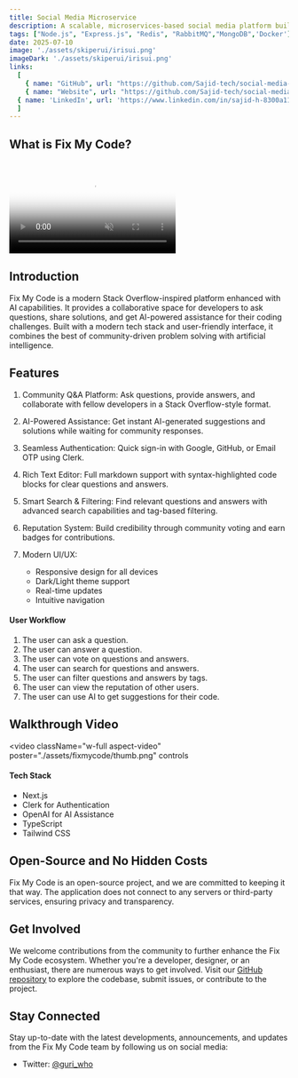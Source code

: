 ```yaml
---
title: Social Media Microservice
description: A scalable, microservices-based social media platform built with Node.js, Docker, Redis, RabbitMQ, and MongoDB. This project demonstrates how to build a distributed system with independent services for authentication, posts, media, and search.
tags: ["Node.js", "Express.js", "Redis", "RabbitMQ","MongoDB",'Docker']
date: 2025-07-10
image: './assets/skiperui/irisui.png'
imageDark: './assets/skiperui/irisui.png'
links:
  [
    { name: "GitHub", url: "https://github.com/Sajid-tech/social-media-microservices" },
    { name: "Website", url: "https://github.com/Sajid-tech/social-media-microservices" },
  { name: 'LinkedIn', url: 'https://www.linkedin.com/in/sajid-h-8300a11ab/' },
  ]
---
```


## What is Fix My Code?

<br />
<video
  muted
  autoPlay
  loop
  className="w-full aspect-video"
  poster="./assets/fixmycode/img1.png"
>


  <source src="https://res.cloudinary.com/di6xkdtqb/video/upload/v1720719093/Portfolio/byxzrsiescylrgujibwq.mp4" />
</video>

## Introduction

Fix My Code is a modern Stack Overflow-inspired platform enhanced with AI capabilities. It provides a collaborative space for developers to ask questions, share solutions, and get AI-powered assistance for their coding challenges. Built with a modern tech stack and user-friendly interface, it combines the best of community-driven problem solving with artificial intelligence.


## Features

1. Community Q&A Platform: Ask questions, provide answers, and collaborate with fellow developers in a Stack Overflow-style format.

2. AI-Powered Assistance: Get instant AI-generated suggestions and solutions while waiting for community responses.

3. Seamless Authentication: Quick sign-in with Google, GitHub, or Email OTP using Clerk.

4. Rich Text Editor: Full markdown support with syntax-highlighted code blocks for clear questions and answers.

5. Smart Search & Filtering: Find relevant questions and answers with advanced search capabilities and tag-based filtering.

6. Reputation System: Build credibility through community voting and earn badges for contributions.

7. Modern UI/UX: 
   - Responsive design for all devices
   - Dark/Light theme support
   - Real-time updates
   - Intuitive navigation

#### User Workflow

1. The user can ask a question.
2. The user can answer a question.
3. The user can vote on questions and answers.
4. The user can search for questions and answers.
5. The user can filter questions and answers by tags.
6. The user can view the reputation of other users.
7. The user can use AI to get suggestions for their code.

## Walkthrough Video

<video
  className="w-full aspect-video"
  poster="./assets/fixmycode/thumb.png"
  controls
>


  <source src="https://d2glbkh3xawr9t.cloudfront.net/fix%20my%20code%20walkthrough.mp4" />
</video>



#### Tech Stack

- Next.js
- Clerk for Authentication
- OpenAI for AI Assistance
- TypeScript
- Tailwind CSS


## Open-Source and No Hidden Costs

Fix My Code is an open-source project, and we are committed to keeping it that way. The application does not connect to any servers or third-party services, ensuring privacy and transparency.

## Get Involved

We welcome contributions from the community to further enhance the Fix My Code ecosystem. Whether you're a developer, designer, or an enthusiast, there are numerous ways to get involved. Visit our [GitHub repository](https://github.com/Gurvinder-Singh02/fixmycode) to explore the codebase, submit issues, or contribute to the project.

## Stay Connected

Stay up-to-date with the latest developments, announcements, and updates from the Fix My Code team by following us on social media:

- Twitter: [@guri_who](https://twitter.com/guri_who)

